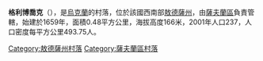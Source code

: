 {{coord|48|2|11|N|30|11|37|E|scale:30000|display=title}}

'''格利博喬克'''（{{lang-uk|Глибочок}}），是[[烏克蘭|烏克蘭]]的村落，位於該國西南部[[敖德薩州|敖德薩州]]，由[[薩夫蘭區|薩夫蘭區]]負責管轄，始建於1659年，面積0.48平方公里，海拔高度166米，2001年人口237，人口密度每平方公里493.75人。

{{DEFAULTSORT:Глибочок}}
[[Category:敖德薩州村落|Category:敖德薩州村落]]
[[Category:薩夫蘭區村落|Category:薩夫蘭區村落]]


{{Odessa-geo-stub}}